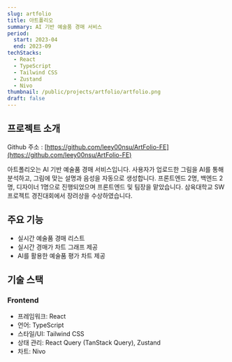 ```yaml
---
slug: artfolio
title: 아트폴리오
summary: AI 기반 예술품 경매 서비스
period:
  start: 2023-04
  end: 2023-09
techStacks:
  - React
  - TypeScript
  - Tailwind CSS
  - Zustand
  - Nivo
thumbnail: /public/projects/artfolio/artfolio.png
draft: false
---
```


## 프로젝트 소개

Github 주소 : [https://github.com/leey00nsu/ArtFolio-FE](https://github.com/leey00nsu/ArtFolio-FE)

아트폴리오는 AI 기반 예술품 경매 서비스입니다.
사용자가 업로드한 그림을 AI를 통해 분석하고, 그림에 맞는 설명과 음성을 자동으로 생성합니다.
프론트엔드 2명, 백엔드 2명, 디자이너 1명으로 진행되었으며 프론트엔드 및 팀장을 맡았습니다.
삼육대학교 SW프로젝트 경진대회에서 장려상을 수상하였습니다.

## 주요 기능

- 실시간 예술품 경매 리스트
- 실시간 경매가 차트 그래프 제공
- AI를 활용한 예술품 평가 차트 제공

## 기술 스택

### Frontend

- 프레임워크: React
- 언어: TypeScript
- 스타일/UI: Tailwind CSS
- 상태 관리: React Query (TanStack Query), Zustand
- 차트: Nivo
